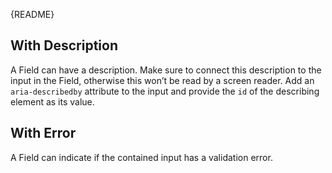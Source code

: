 
<Meta of={FieldStories} />

<Markdown>{README}</Markdown>

<Primary />

<Controls />

## With Description

A Field can have a description.
Make sure to connect this description to the input in the Field,
otherwise this won’t be read by a screen reader.
Add an `aria-describedby` attribute to the input and provide the `id` of the describing element as its value.

<Canvas of={FieldStories.WithDescription} />

## With Error

A Field can indicate if the contained input has a validation error.

<Canvas of={FieldStories.WithError} />
